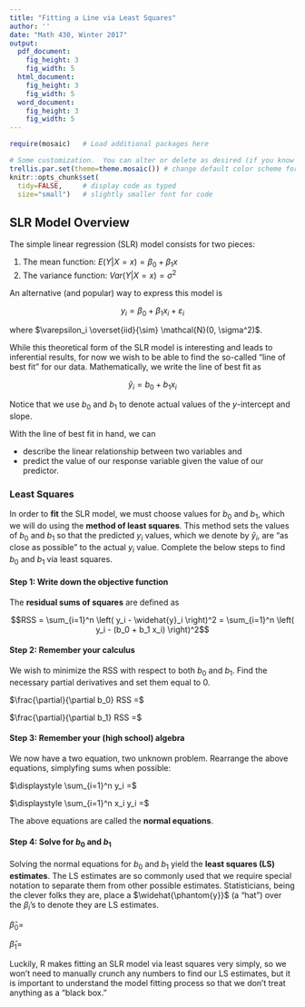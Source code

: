 ```yaml
---
title: "Fitting a Line via Least Squares"
author: ''
date: "Math 430, Winter 2017"
output:
  pdf_document:
    fig_height: 3
    fig_width: 5
  html_document:
    fig_height: 3
    fig_width: 5
  word_document:
    fig_height: 3
    fig_width: 5
---
```


```r
require(mosaic)   # Load additional packages here 

# Some customization.  You can alter or delete as desired (if you know what you are doing).
trellis.par.set(theme=theme.mosaic()) # change default color scheme for lattice
knitr::opts_chunk$set(
  tidy=FALSE,     # display code as typed
  size="small")   # slightly smaller font for code
```

## SLR Model Overview

The simple linear regression (SLR) model consists for two pieces:

1. The mean function: $E(Y | X = x) = \beta_0 + \beta_1 x$
2. The variance function: $Var(Y | X = x) = \sigma^2$

An alternative (and popular) way to express this model is

$$y_i = \beta_0 + \beta_1 x_i + \varepsilon_i$$

where $\varepsilon_i \overset{iid}{\sim} \mathcal{N}(0, \sigma^2)$. 

While this theoretical form of the SLR model is interesting and leads to inferential results, for now we wish to be able to find the so-called "line of best fit" for our data. Mathematically, we write the line of best fit as 

$$\widehat{y}_i = b_0 + b_1 x_i$$

Notice that we use $b_0$ and $b_1$ to denote actual values of the $y$-intercept and slope. 

With the line of best fit in hand, we can 

- describe the linear relationship between two variables and 
- predict the value of our response variable given the value of our predictor.

### Least Squares

In order to **fit** the SLR model, we must choose values for $b_0$ and $b_1$, which we will do using the **method of least squares**. This method sets the values of $b_0$ and $b_1$ so that the predicted $y_i$ values, which we denote by $\widehat{y}_i$, are "as close as possible" to the actual $y_i$ value. Complete the below steps to find $b_0$ and $b_1$ via least squares.

#### Step 1: Write down the objective function

The **residual sums of squares** are defined as

$$RSS = \sum_{i=1}^n \left( y_i - \widehat{y}_i \right)^2 = \sum_{i=1}^n \left( y_i - (b_0 + b_1 x_i) \right)^2$$ 

#### Step 2: Remember your calculus

We wish to minimize the RSS with respect to both $b_0$ and $b_1$. Find the necessary partial derivatives and set them equal to 0.

$\frac{\partial}{\partial b_0} RSS =$

$\frac{\partial}{\partial b_1} RSS =$


#### Step 3: Remember your (high school) algebra

We now have a two equation, two unknown problem. Rearrange the above equations, simplyfing sums when possible:

$\displaystyle \sum_{i=1}^n y_i =$

$\displaystyle \sum_{i=1}^n x_i y_i =$

The above equations are called the **normal equations**.

#### Step 4: Solve for $b_0$ and $b_1$

Solving the normal equations for $b_0$ and $b_1$ yield the **least squares (LS) estimates**. The LS estimates are so commonly used that we require special notation to separate them from other possible estimates. Statisticians, being the clever folks they are, place a $\widehat{\phantom{y}}$ (a "hat") over the $\beta_i$'s to denote they are LS estimates. 


$\widehat{\beta}_0 =$

$\widehat{\beta}_1 =$

Luckily, R makes fitting an SLR model via least squares very simply, so we won't need to manually crunch any numbers to find our LS estimates, but it is important to understand the model fitting process so that we don't treat anything as a "black box."